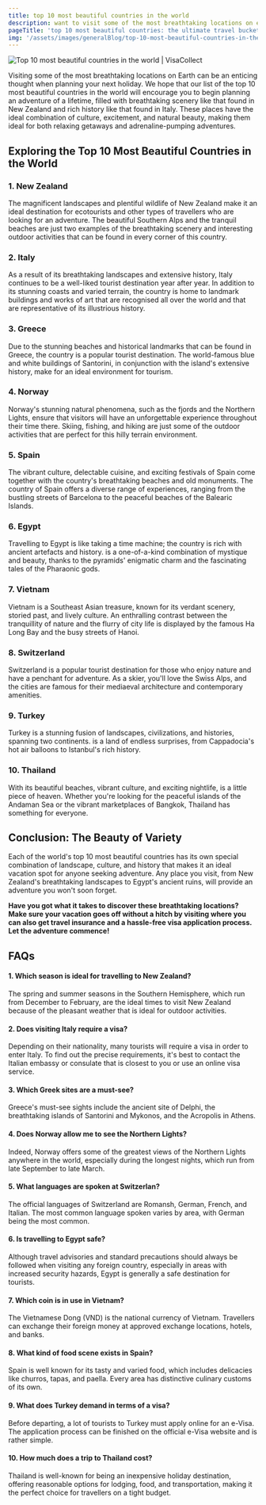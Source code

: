 ```yaml
---
title: top 10 most beautiful countries in the world
description: want to visit some of the most breathtaking locations on earth? we hope that our list of the top 10 most beautiful countries in the world will encourage you.
pageTitle: 'top 10 most beautiful countries: the ultimate travel bucket list'
img: '/assets/images/generalBlog/top-10-most-beautiful-countries-in-the-world.jpeg'
---
```


<BlogContentHero className="mt-0">
  <img
    src="/assets/images/generalBlog/top-10-most-beautiful-countries-in-the-world.jpeg"
    alt="Top 10 most beautiful countries in the world | VisaCollect"
  />
</BlogContentHero>

Visiting some of the most breathtaking locations on Earth can be an enticing thought when planning your next holiday. We hope that our list of the top 10 most beautiful countries in the world will encourage you to begin planning an adventure of a lifetime, filled with breathtaking scenery like that found in New Zealand and rich history like that found in Italy. These places have the ideal combination of culture, excitement, and natural beauty, making them ideal for both relaxing getaways and adrenaline-pumping adventures.

## Exploring the Top 10 Most Beautiful Countries in the World

### 1. New Zealand

The magnificent landscapes and plentiful wildlife of New Zealand make it an ideal destination for ecotourists and other types of travellers who are looking for an adventure. The beautiful Southern Alps and the tranquil beaches are just two examples of the breathtaking scenery and interesting outdoor activities that can be found in every corner of this country.

### 2. Italy

As a result of its breathtaking landscapes and extensive history, Italy continues to be a well-liked tourist destination year after year. In addition to its stunning coasts and varied terrain, the country is home to landmark buildings and works of art that are recognised all over the world and that are representative of its illustrious history.

### 3. Greece

Due to the stunning beaches and historical landmarks that can be found in Greece, the country is a popular tourist destination. The world-famous blue and white buildings of Santorini, in conjunction with the island's extensive history, make for an ideal environment for tourism.

### 4. Norway

Norway's stunning natural phenomena, such as the fjords and the Northern Lights, ensure that visitors will have an unforgettable experience throughout their time there. Skiing, fishing, and hiking are just some of the outdoor activities that are perfect for this hilly terrain environment.

### 5. Spain

The vibrant culture, delectable cuisine, and exciting festivals of Spain come together with the country's breathtaking beaches and old monuments. The country of Spain offers a diverse range of experiences, ranging from the bustling streets of Barcelona to the peaceful beaches of the Balearic Islands.

### 6. Egypt

Travelling to Egypt is like taking a time machine; the country is rich with ancient artefacts and history. <LinkText href="/eg" text="Egypt"/> is a one-of-a-kind combination of mystique and beauty, thanks to the pyramids' enigmatic charm and the fascinating tales of the Pharaonic gods.

### 7. Vietnam

Vietnam is a Southeast Asian treasure, known for its verdant scenery, storied past, and lively culture. An enthralling contrast between the tranquillity of nature and the flurry of city life is displayed by the famous Ha Long Bay and the busy streets of Hanoi.

### 8. Switzerland

Switzerland is a popular tourist destination for those who enjoy nature and have a penchant for adventure. As a skier, you'll love the Swiss Alps, and the cities are famous for their mediaeval architecture and contemporary amenities.

### 9. Turkey

Turkey is a stunning fusion of landscapes, civilizations, and histories, spanning two continents. <LinkText href="/tr" text="Turkey"/> is a land of endless surprises, from Cappadocia's hot air balloons to Istanbul's rich history.

### 10. Thailand

With its beautiful beaches, vibrant culture, and exciting nightlife, <LinkText href="/th" text="Thailand"/> is a little piece of heaven. Whether you're looking for the peaceful islands of the Andaman Sea or the vibrant marketplaces of Bangkok, Thailand has something for everyone.

## Conclusion: The Beauty of Variety

Each of the world's top 10 most beautiful countries has its own special combination of landscape, culture, and history that makes it an ideal vacation spot for anyone seeking adventure. Any place you visit, from New Zealand's breathtaking landscapes to Egypt's ancient ruins, will provide an adventure you won't soon forget.

**Have you got what it takes to discover these breathtaking locations? Make sure your vacation goes off without a hitch by visiting <LinkText href="/" text="VisaCollect.com"/> where you can also get travel insurance and a hassle-free visa application process. Let the adventure commence!**

## FAQs

#### 1. Which season is ideal for travelling to New Zealand?

The spring and summer seasons in the Southern Hemisphere, which run from December to February, are the ideal times to visit New Zealand because of the pleasant weather that is ideal for outdoor activities.

#### 2. Does visiting Italy require a visa?

Depending on their nationality, many tourists will require a visa in order to enter Italy. To find out the precise requirements, it's best to contact the Italian embassy or consulate that is closest to you or use an online visa service.

#### 3. Which Greek sites are a must-see?

Greece's must-see sights include the ancient site of Delphi, the breathtaking islands of Santorini and Mykonos, and the Acropolis in Athens.

#### 4. Does Norway allow me to see the Northern Lights?

Indeed, Norway offers some of the greatest views of the Northern Lights anywhere in the world, especially during the longest nights, which run from late September to late March.

#### 5. What languages are spoken at Switzerlan?

The official languages of Switzerland are Romansh, German, French, and Italian. The most common language spoken varies by area, with German being the most common.

#### 6. Is travelling to Egypt safe?

Although travel advisories and standard precautions should always be followed when visiting any foreign country, especially in areas with increased security hazards, Egypt is generally a safe destination for tourists.

#### 7. Which coin is in use in Vietnam?

The Vietnamese Dong (VND) is the national currency of Vietnam. Travellers can exchange their foreign money at approved exchange locations, hotels, and banks.

#### 8. What kind of food scene exists in Spain?

Spain is well known for its tasty and varied food, which includes delicacies like churros, tapas, and paella. Every area has distinctive culinary customs of its own.

#### 9. What does Turkey demand in terms of a visa?

Before departing, a lot of tourists to Turkey must apply online for an e-Visa. The application process can be finished on the official e-Visa website and is rather simple.

#### 10. How much does a trip to Thailand cost?

Thailand is well-known for being an inexpensive holiday destination, offering reasonable options for lodging, food, and transportation, making it the perfect choice for travellers on a tight budget.
